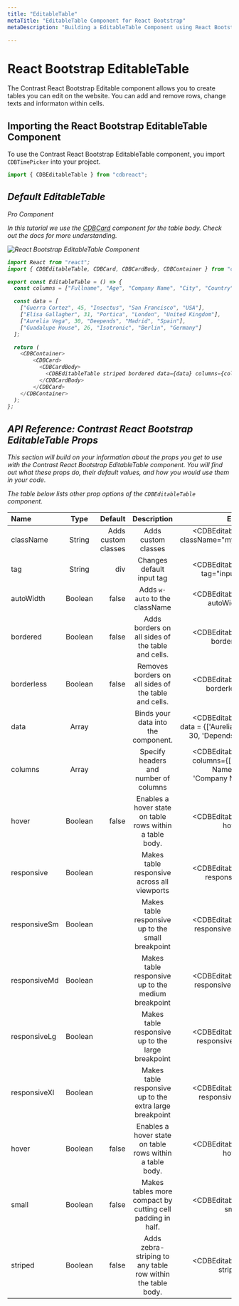```yaml
---
title: "EditableTable"
metaTitle: "EditableTable Component for React Bootstrap"
metaDescription: "Building a EditableTable Component using React Bootstrap"

---
```




# React Bootstrap EditableTable

The Contrast React Bootstrap Editable component allows you to create tables you can edit on the website. You can add and remove rows, change texts and informaton within cells.


## Importing the React Bootstrap EditableTable Component

To use the Contrast React Bootstrap EditableTable component, you import `CDBTimePicker` into your project.

```js
import { CDBEditableTable } from "cdbreact";
```

<i/>

## Default EditableTable

<Link to="/product/contrast-pro"><span class="badge badge-lg badge-pro">Pro Component</span></Link>


In this tutorial we use the [CDBCard](https://www.devwares.com/docs/contrast/react/components/card) component for the table body. Check out the docs for more understanding. 

<img src={editableImage} alt="React Bootstrap EditableTable Component"/>

```js
import React from "react";
import { CDBEditableTable, CDBCard, CDBCardBody, CDBContainer } from "cdbreact";

export const EditableTable = () => {
  const columns = ["Fullname", "Age", "Company Name", "City", "Country"];

  const data = [
    ["Guerra Cortez", 45, "Insectus", "San Francisco", "USA"],
    ["Elisa Gallagher", 31, "Portica", "London", "United Kingdom"],
    ["Aurelia Vega", 30, "Deepends", "Madrid", "Spain"],
    ["Guadalupe House", 26, "Isotronic", "Berlin", "Germany"]
  ];

  return (
    <CDBContainer>
        <CDBCard>
          <CDBCardBody>
            <CDBEditableTable striped bordered data={data} columns={columns}/>
          </CDBCardBody>
        </CDBCard>
    </CDBContainer>
  );
};
```



## API Reference: Contrast React Bootstrap EditableTable Props

This section will build on your information about the props you get to use with the Contrast React Bootstrap EditableTable component. You will find out what these props do, their default values, and how you would use them in your code.

The table below lists other prop options of the `CDBEditableTable` component.

| Name            | Type        | Default      |   Description| Example      |
| :------------- | :----------: | -----------: | :----------: | -----------: |
| className      | String       | Adds custom classes             |Adds custom classes	      |     <CDBEditableTable className="myClass" ... />  |
| tag            | String       | div          | Changes default input tag | <CDBEditableTable tag="input" ... />  |
| autoWidth      | Boolean      | false        | Adds `w-auto` to the className | <CDBEditableTable autoWidth .../>  |
| bordered        | Boolean      | false        | Adds borders on all sides of the table and cells. | <CDBEditableTable bordered .../>  |
| borderless        | Boolean      | false        | Removes borders on all sides of the table and cells. | <CDBEditableTable borderless .../>  |
| data        | Array      |         |  	Binds your data into the component. | <CDBEditableTable data = {['Aurelia Vega', 30, 'Depends']} .../>  |
| columns        | Array      |         |  	Specify headers and number of columns | <CDBEditableTable columns={['Person Name', 'Age', 'Company Name']} .../>  |
| hover        | Boolean      | false        | Enables a hover state on table rows within a table body. | <CDBEditableTable hover .../>  |
| responsive       | Boolean      |         | Makes table responsive across all viewports | <CDBEditableTable responsive .../>  |
| responsiveSm       | Boolean      |         | Makes table responsive up to the small breakpoint | <CDBEditableTable responsiveSm .../>  |
| responsiveMd       | Boolean      |         | Makes table responsive up to the medium breakpoint | <CDBEditableTable responsiveMd .../>  |
| responsiveLg       | Boolean      |         | Makes table responsive up to the large breakpoint | <CDBEditableTable responsiveLg .../>  |
| responsiveXl       | Boolean      |         | Makes table responsive up to the extra large breakpoint | <CDBEditableTable responsiveXl .../>  |
| hover        | Boolean      | false        | Enables a hover state on table rows within a table body. | <CDBEditableTable hover .../>  |
| small        | Boolean      | false        | Makes tables more compact by cutting cell padding in half. | <CDBEditableTable small .../>  |
| striped        | Boolean      | false        | Adds zebra-striping to any table row within the table body. | <CDBEditableTable striped .../>  |
